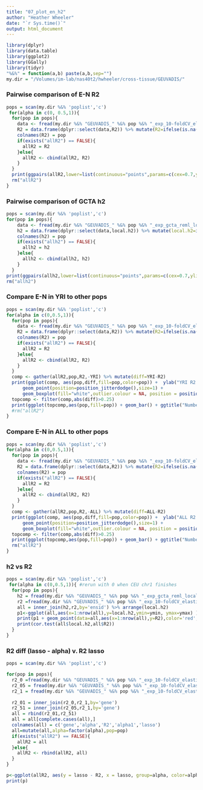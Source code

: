 ```yaml
---
title: "07_plot_en_h2"
author: "Heather Wheeler"
date: "`r Sys.time()`"
output: html_document
---
```

```r
library(dplyr)
library(data.table)
library(ggplot2)
library(GGally)
library(tidyr)
"%&%" = function(a,b) paste(a,b,sep="")
my.dir = "/Volumes/im-lab/nas40t2/hwheeler/cross-tissue/GEUVADIS/"
```

### Pairwise comparison of E-N R2
```r
pops = scan(my.dir %&% 'poplist','c')
 for(alpha in c(0, 0.5,1)){ 
  for(pop in pops){
    data <- fread(my.dir %&% "GEUVADIS_" %&% pop %&% "_exp_10-foldCV_elasticNet_alpha" %&% alpha %&% "_1KGP_geuMAF0.01_all_chr1-22_2016-05-10.txt")
    R2 = data.frame(dplyr::select(data,R2)) %>% mutate(R2=ifelse(is.na(R2),0,R2)) #set NAs to zero
    colnames(R2) = pop
    if(exists("allR2") == FALSE){
      allR2 = R2
    }else{
      allR2 <- cbind(allR2, R2)
    }
  }
  print(ggpairs(allR2,lower=list(continuous="points",params=c(cex=0.7,ylim=c(0,1),xlim=c(0,1))),diag=list(continuous='blank'),title="E-N (alpha=" %&% alpha %&% ") 10-fold CV R2"))
  rm("allR2")
}
```

### Pairwise comparison of GCTA h2
```r
pops = scan(my.dir %&% 'poplist','c')
for(pop in pops){
    data <- fread(my.dir %&% "GEUVADIS_" %&% pop %&% "_exp_gcta_reml_local_h2_1KGP_geuMAF0.01_all_chr1-22_2016-05-02.txt")
    h2 = data.frame(dplyr::select(data,local.h2)) %>% mutate(local.h2=ifelse(is.na(local.h2),0,local.h2)) #set NAs to zero
    colnames(h2) = pop
    if(exists("allh2") == FALSE){
      allh2 = h2
    }else{
      allh2 <- cbind(allh2, h2)
    }
  }
print(ggpairs(allh2,lower=list(continuous="points",params=c(cex=0.7,ylim=c(0,1),xlim=c(0,1))),diag=list(continuous='blank'),title="h2 estimates"))
rm("allh2")
```

### Compare E-N in YRI to other pops
```r
pops = scan(my.dir %&% 'poplist','c')
for(alpha in c(0,0.5,1)){ 
  for(pop in pops){
    data <- fread(my.dir %&% "GEUVADIS_" %&% pop %&% "_exp_10-foldCV_elasticNet_alpha" %&% alpha %&% "_1KGP_geuMAF0.01_all_chr1-22_2016-05-10.txt")
    R2 = data.frame(dplyr::select(data,R2)) %>% mutate(R2=ifelse(is.na(R2),0,R2)) #set NAs to zero
    colnames(R2) = pop
    if(exists("allR2") == FALSE){
      allR2 = R2
    }else{
      allR2 <- cbind(allR2, R2)
    }
  }
  comp <- gather(allR2,pop,R2,-YRI) %>% mutate(diff=YRI-R2)
  print(ggplot(comp, aes(pop,diff,fill=pop,color=pop)) +  ylab("YRI R2 - pop R2") + coord_cartesian(ylim=c(-1,1)) + 
      geom_point(position=position_jitterdodge(),size=1) +
      geom_boxplot(fill="white",outlier.colour = NA, position = position_dodge()) + ggtitle("E-N alpha=" %&% alpha))
  topcomp <- filter(comp,abs(diff)>0.25)
  print(ggplot(topcomp,aes(pop,fill=pop)) + geom_bar() + ggtitle("Number of genes abs(R2 diff) > 0.25 E-N alpha=" %&% alpha))
  #rm("allR2")
}
```

### Compare E-N in ALL to other pops
```r
pops = scan(my.dir %&% 'poplist','c')
for(alpha in c(0,0.5,1)){ 
  for(pop in pops){
    data <- fread(my.dir %&% "GEUVADIS_" %&% pop %&% "_exp_10-foldCV_elasticNet_alpha" %&% alpha %&% "_1KGP_geuMAF0.01_all_chr1-22_2016-05-10.txt")
    R2 = data.frame(dplyr::select(data,R2)) %>% mutate(R2=ifelse(is.na(R2),0,R2)) #set NAs to zero
    colnames(R2) = pop
    if(exists("allR2") == FALSE){
      allR2 = R2
    }else{
      allR2 <- cbind(allR2, R2)
    }
  }
  comp <- gather(allR2,pop,R2,-ALL) %>% mutate(diff=ALL-R2)
  print(ggplot(comp, aes(pop,diff,fill=pop,color=pop)) +  ylab("ALL R2 - pop R2") + coord_cartesian(ylim=c(-1,1)) + 
      geom_point(position=position_jitterdodge(),size=1) +
      geom_boxplot(fill="white",outlier.colour = NA, position = position_dodge()) + ggtitle("E-N alpha=" %&% alpha))
  topcomp <- filter(comp,abs(diff)>0.25)
  print(ggplot(topcomp,aes(pop,fill=pop)) + geom_bar() + ggtitle("Number of genes abs(R2 diff) > 0.25 E-N alpha=" %&% alpha))
  rm("allR2")
}
```

### h2 vs R2
```r
pops = scan(my.dir %&% 'poplist','c')
 for(alpha in c(0,0.5,1)){ #rerun with 0 when CEU chr1 finishes
  for(pop in pops){
    h2 = fread(my.dir %&% "GEUVADIS_" %&% pop %&% "_exp_gcta_reml_local_h2_1KGP_geuMAF0.01_all_chr1-22_2016-05-02.txt") %>% mutate(ymin = pmax(0, local.h2 - 2 * local.se), ymax = pmin(1, local.h2 + 2 * local.se), local.h2=ifelse(is.na(local.h2),0,local.h2)) #set NAs to zero
    r2 =fread(my.dir %&% "GEUVADIS_" %&% pop %&% "_exp_10-foldCV_elasticNet_alpha" %&% alpha %&% "_1KGP_geuMAF0.01_all_chr1-22_2016-05-10.txt") %>% mutate(ensid=gene,R2=ifelse(is.na(R2),0,R2)) 
    all = inner_join(h2,r2,by='ensid') %>% arrange(local.h2)
    p1<-ggplot(all,aes(x=1:nrow(all),y=local.h2,ymin=ymin, ymax=ymax) ) + geom_pointrange(col='gray')+geom_point()
    print(p1 + geom_point(data=all,aes(x=1:nrow(all),y=R2),color='red',cex=0.8) + xlab(expression("Genes sorted by h"^2)) + ylab(expression(h^{2} ~"(black) or " ~ R^{2} ~ "(red)")) +theme_bw(20) + ggtitle(pop %&% " E-N (alpha=" %&% alpha %&% ")"))
    print(cor.test(all$local.h2,all$R2))
  }
}
```

### R2 diff (lasso - alpha) v. R2 lasso
```r
pops = scan(my.dir %&% 'poplist','c')

for(pop in pops){
  r2_0 =fread(my.dir %&% "GEUVADIS_" %&% pop %&% "_exp_10-foldCV_elasticNet_alpha0_1KGP_geuMAF0.01_all_chr1-22_2016-05-10.txt") %>% mutate(R2=ifelse(is.na(R2),0,R2)) %>% select(gene,alpha,R2)
  r2_05 = fread(my.dir %&% "GEUVADIS_" %&% pop %&% "_exp_10-foldCV_elasticNet_alpha0.5_1KGP_geuMAF0.01_all_chr1-22_2016-05-10.txt") %>% mutate(R2=ifelse(is.na(R2),0,R2)) %>% select(gene,alpha,R2)
  r2_1 = fread(my.dir %&% "GEUVADIS_" %&% pop %&% "_exp_10-foldCV_elasticNet_alpha1_1KGP_geuMAF0.01_all_chr1-22_2016-05-10.txt") %>% mutate(R2=ifelse(is.na(R2),0,R2)) %>% select(gene,alpha,R2) 
    
  r2_01 = inner_join(r2_0,r2_1,by='gene')
  r2_51 = inner_join(r2_05,r2_1,by='gene') 
  all = rbind(r2_01,r2_51) 
  all = all[complete.cases(all),]
  colnames(all) = c('gene','alpha','R2','alpha1','lasso')
  all=mutate(all,alpha=factor(alpha),pop=pop)
  if(exists("allR2") == FALSE){
    allR2 = all
  }else{
    allR2 <- rbind(allR2, all)
  }
}

p<-ggplot(allR2, aes(y = lasso - R2, x = lasso, group=alpha, color=alpha)) + geom_point(show_guide = TRUE) + ylab(expression(paste("R"^2, " difference (LASSO - alpha)"))) + xlab(expression(paste("R"^2, " (LASSO)"))) +theme_bw() + facet_wrap(~pop,ncol=3)
print(p)
```
